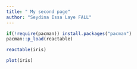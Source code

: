 ```yaml
---
title: " My second page"
author: "Seydina Issa Laye FALL"
---
```


```r
if(!require(pacman)) install.packages("pacman")
pacman::p_load(reactable)
```

```r
reactable(iris)
```

```r
plot(iris)
```
